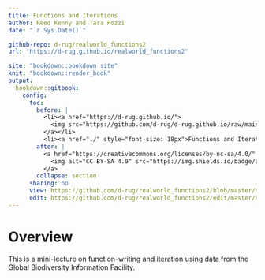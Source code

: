 ```yaml
---
title: Functions and Iterations
author: Reed Kenny and Tara Pozzi
date: "`r Sys.Date()`"

github-repo: d-rug/realworld_functions2
url: "https://d-rug.github.io/realworld_functions2"

site: "bookdown::bookdown_site"
knit: "bookdown::render_book"
output:
  bookdown::gitbook:
    config:
      toc:
        before: |
          <li><a href="https://d-rug.github.io/">
            <img src="https://github.com/d-rug/d-rug.github.io/raw/main/DRUG_final_cobalt.png" style="height: 100%; width: 100%; object-fit: contain" />
          </a></li>
          <li><a href="./" style="font-size: 18px">Functions and Iterations</a></li>
        after: |
          <a href="https://creativecommons.org/licenses/by-nc-sa/4.0/" target="_blank">
            <img alt="CC BY-SA 4.0" src="https://img.shields.io/badge/License-CC%20BY--NC--SA%204.0-lightgrey.svg" style="float: right; padding-right: 10px;" />
          </a>
        collapse: section
      sharing: no
      view: https://github.com/d-rug/realworld_functions2/blob/master/%s
      edit: https://github.com/d-rug/realworld_functions2/edit/master/%s
---
```


# Overview {-}

This is a mini-lecture on function-writing and iteration using data from the Global Biodiversity Information Facility. 


